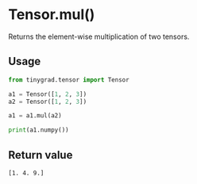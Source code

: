 # Tensor.mul()

Returns the element-wise multiplication of two tensors.

## Usage
```python copy
from tinygrad.tensor import Tensor

a1 = Tensor([1, 2, 3])
a2 = Tensor([1, 2, 3])

a1 = a1.mul(a2)

print(a1.numpy())
```

## Return value
```bash
[1. 4. 9.]
```